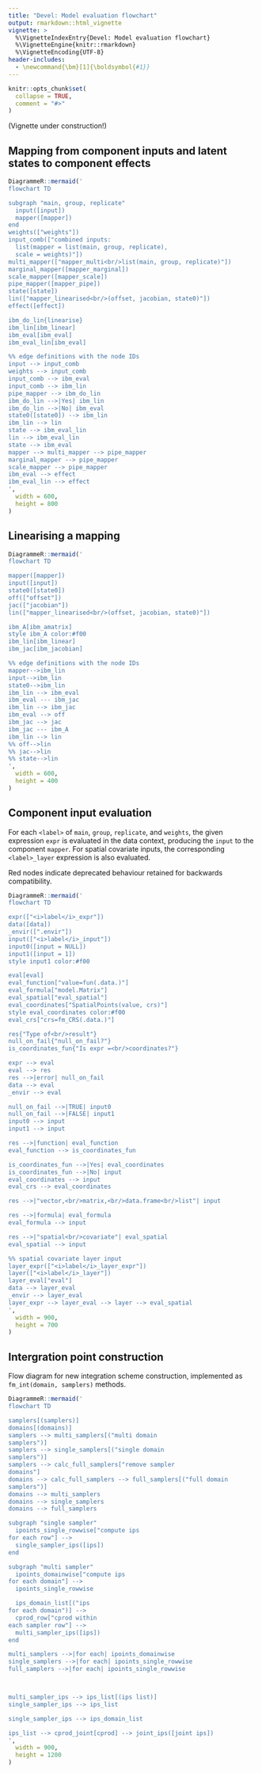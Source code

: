 ```yaml
---
title: "Devel: Model evaluation flowchart"
output: rmarkdown::html_vignette
vignette: >
  %\VignetteIndexEntry{Devel: Model evaluation flowchart}
  %\VignetteEngine{knitr::rmarkdown}
  %\VignetteEncoding{UTF-8}
header-includes:
  - \newcommand{\bm}[1]{\boldsymbol{#1}}
---
```


```r
knitr::opts_chunk$set(
  collapse = TRUE,
  comment = "#>"
)
```

(Vignette under construction!)

## Mapping from component inputs and latent states to component effects

```r
DiagrammeR::mermaid('
flowchart TD

subgraph "main, group, replicate"
  input([input])
  mapper([mapper])
end
weights(["weights"])
input_comb(["combined inputs:
  list(mapper = list(main, group, replicate),
  scale = weights)"])
multi_mapper(["mapper_multi<br/>list(main, group, replicate)"])
marginal_mapper([mapper_marginal])
scale_mapper([mapper_scale])
pipe_mapper([mapper_pipe])
state([state])
lin(["mapper_linearised<br/>(offset, jacobian, state0)"])
effect([effect])

ibm_do_lin{linearise}
ibm_lin[ibm_linear]
ibm_eval[ibm_eval]
ibm_eval_lin[ibm_eval]

%% edge definitions with the node IDs
input --> input_comb
weights --> input_comb
input_comb --> ibm_eval
input_comb --> ibm_lin
pipe_mapper --> ibm_do_lin
ibm_do_lin -->|Yes| ibm_lin
ibm_do_lin -->|No| ibm_eval
state0([state0]) --> ibm_lin
ibm_lin --> lin
state --> ibm_eval_lin
lin --> ibm_eval_lin
state --> ibm_eval
mapper --> multi_mapper --> pipe_mapper
marginal_mapper --> pipe_mapper
scale_mapper --> pipe_mapper
ibm_eval --> effect
ibm_eval_lin --> effect
',
  width = 600,
  height = 800
)
```

## Linearising a mapping

```r
DiagrammeR::mermaid('
flowchart TD

mapper([mapper])
input([input])
state0([state0])
off(["offset"])
jac(["jacobian"])
lin(["mapper_linearised<br/>(offset, jacobian, state0)"])

ibm_A[ibm_amatrix]
style ibm_A color:#f00
ibm_lin[ibm_linear]
ibm_jac[ibm_jacobian]

%% edge definitions with the node IDs
mapper-->ibm_lin
input-->ibm_lin
state0-->ibm_lin
ibm_lin --> ibm_eval
ibm_eval --- ibm_jac
ibm_lin --> ibm_jac
ibm_eval --> off
ibm_jac --> jac
ibm_jac --- ibm_A
ibm_lin --> lin
%% off-->lin
%% jac-->lin
%% state-->lin
',
  width = 600,
  height = 400
)
```

## Component input evaluation

For each `<label>` of `main`, `group`, `replicate`, and `weights`, the given expression `expr`
is evaluated in the data context, producing the `input` to the component `mapper`.
For spatial covariate inputs, the corresponding `<label>_layer` expression is also evaluated.

Red nodes indicate deprecated behaviour retained for backwards compatibility.

```r
DiagrammeR::mermaid('
flowchart TD

expr(["<i>label</i>_expr"])
data([data])
_envir([".envir"])
input(["<i>label</i>_input"])
input0([input = NULL])
input1([input = 1])
style input1 color:#f00

eval[eval]
eval_function["value=fun(.data.)"]
eval_formula["model.Matrix"]
eval_spatial["eval_spatial"]
eval_coordinates["SpatialPoints(value, crs)"]
style eval_coordinates color:#f00
eval_crs["crs=fm_CRS(.data.)"]

res{"Type of<br/>result"}
null_on_fail{"null_on_fail?"}
is_coordinates_fun{"Is expr =<br/>coordinates?"}

expr --> eval
eval --> res
res -->|error| null_on_fail
data --> eval
_envir --> eval

null_on_fail -->|TRUE| input0
null_on_fail -->|FALSE| input1
input0 --> input
input1 --> input

res -->|function| eval_function
eval_function --> is_coordinates_fun

is_coordinates_fun -->|Yes| eval_coordinates
is_coordinates_fun -->|No| input
eval_coordinates --> input
eval_crs --> eval_coordinates

res -->|"vector,<br/>matrix,<br/>data.frame<br/>list"| input

res -->|formula| eval_formula
eval_formula --> input

res -->|"spatial<br/>covariate"| eval_spatial
eval_spatial --> input

%% spatial covariate layer input
layer_expr(["<i>label</i>_layer_expr"])
layer(["<i>label</i>_layer"])
layer_eval["eval"]
data --> layer_eval
_envir --> layer_eval
layer_expr --> layer_eval --> layer --> eval_spatial
',
  width = 900,
  height = 700
)
```



## Intergration point construction

Flow diagram for new integration scheme construction, implemented as
`fm_int(domain, samplers)` methods.

```r
DiagrammeR::mermaid('
flowchart TD

samplers[(samplers)]
domains[(domains)]
samplers --> multi_samplers[("multi domain
samplers")]
samplers --> single_samplers[("single domain
samplers")]
samplers --> calc_full_samplers["remove sampler
domains"]
domains --> calc_full_samplers --> full_samplers[("full domain
samplers")]
domains --> multi_samplers
domains --> single_samplers
domains --> full_samplers

subgraph "single sampler"
  ipoints_single_rowwise["compute ips
for each row"] -->
  single_sampler_ips([ips])
end

subgraph "multi sampler"
  ipoints_domainwise["compute ips
for each domain"] -->
  ipoints_single_rowwise

  ips_domain_list[("ips
for each domain")] -->
  cprod_row["cprod within
each sampler row"] -->
  multi_sampler_ips([ips])
end

multi_samplers -->|for each| ipoints_domainwise
single_samplers -->|for each| ipoints_single_rowwise
full_samplers -->|for each| ipoints_single_rowwise



multi_sampler_ips --> ips_list[(ips list)]
single_sampler_ips --> ips_list

single_sampler_ips --> ips_domain_list

ips_list --> cprod_joint[cprod] --> joint_ips([joint ips])
',
  width = 900,
  height = 1200
)
```
